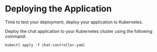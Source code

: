 # Deploying the Application

Time to test your deployment, deploy your application to Kubernetes.

<Task id="deploy_controller">
Deploy the chat application to your Kubernetes cluster using the following command:

```shell
kubectl apply -f chat-controller.yaml
```
</Task>


